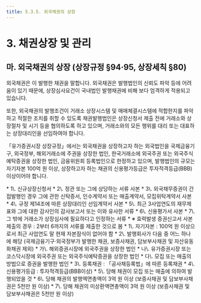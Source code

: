 ```yaml
---
title: 5.3.5. 외국채권의 상장
---
```

# 3. 채권상장 및 관리

## 마. 외국채권의 상장 (상장규정 §94·95, 상장세칙 §80)

외국채권은 <GTooltip label="외국법인" desc="외국정부, 외국지방자치단체, 외국공공기관, 외국법령에 의하여 설립된 외국기업 및 조약에 의하여 설립된 국제금융기구 등"/>이 발행한 채권을 말합니다. 외국채권은 발행법인의 신뢰도 파악 등에 어려움이 있기 때문에, 상장심사요건이 국내법인 발행채권에 비해 보다 엄격하게 적용되고 있습니다. 

또한, 외국채권의 발행조건이 거래소 상장시스템 및 매매체결시스템에 적합한지를 파악하고 적절한 조치를 취할 수 있도록 채권발행법인은 상장신청서 제출 전에 거래소와 상장절차 및 시기 등을 협의<GTooltipIcon desc="상장규정 제94조" severity="info" icon="pi pi-exclamation-circle"/>하도록 하고 있으며, 거래소와의 모든 행위를 대리 또는 대표하는 상장대리인<GTooltipIcon desc="국내에 주소 또는 거소를 둔 자" severity="info"/>을 선임<GTooltipIcon desc="상장규정 제14조" severity="info" icon="pi pi-exclamation-circle"/>하여야 합니다. 

「유가증권시장 상장규정」에서는 외국채권을 상장하고자 하는 외국법인을 국제금융기구, 외국정부, 해외거래소에 주권을 상장한 법인, 한국거래소에 외국주권 또는 외국주식예탁증권을 상장한 법인, 금융위원회 등록법인으로 한정하고 있으며, 발행법인의 규모는 자기자본 100억 원 이상, 상장하고자 하는 채권의 신용평가등급은 투자적격등급(BBB) 이상이어야 합니다.

<GCallout severity="info" title="외국채권 신규상장신청 시 제출서류 (상장세칙 §80)">
* 1\. 신규상장신청서
* 2\. 정관 또는 그에 상당하는 서류 사본
* 3\. 외국채무증권이 간접발행인 경우 그에 관한 신탁증서, 인수계약서 또는 매출계약서, 모집위탁계약서 사본
* 4\. 규정 제14조에 따른 상장대리인 선임계약서 사본
* 5\. 최근 3사업연도의 재무제표와 그에 대한 감사인의 감사보고서 또는 이와 유사한 서류
* 6\. 신용평가서 사본
* 7\. 그 밖에 거래소가 상장심사에 필요하다고 인정하는 서류
    * ※ 효력발생 증권신고서 사본제출의 경우 : 2부터 6까지의 서류를 제출한 것으로 봄
</GCallout>
<GCallout severity="info" title="외국채권 신규상장심사요건 (상장규정 §95)">
* 1\. 자기자본 : 100억 원 이상으로서 최근 사업연도 말 현재 자본잠식이 없어야 함
* 2\. 발행회사가 다음 중 어느 하나에 해당 (국제금융기구·외국정부가 발행한 채권, 보증사채권, 담보부사채권 및 자산유동화채권 제외)
    * 가\. 해외증권시장에 외국주권을 상장한 법인
    * 나\. 유가증권시장 또는 코스닥시장에 외국주권 또는 외국주식예탁증권을 상장한 법인
    * 다\. 모집 또는 매출의 방법으로 증권을 발행한 법인
* 3\. 등록채권 : 「공사채등록법」에 따른 등록채권
* 4\. 신용평가등급 : 투자적격등급(BBB이상)
* 5\. 당해 채권이 모집 또는 매출에 의하여 발행되었을 것
* 6\. 당해 채권의 발행액면총액이 3억 원 이상 (보증사채권 및 담보부사채권은 5천만 원 이상)
* 7\. 당해 채권의 미상환액면총액이 3억 원 이상 (보증사채권 및 담보부사채권은 5천만 원 이상)
</GCallout>

